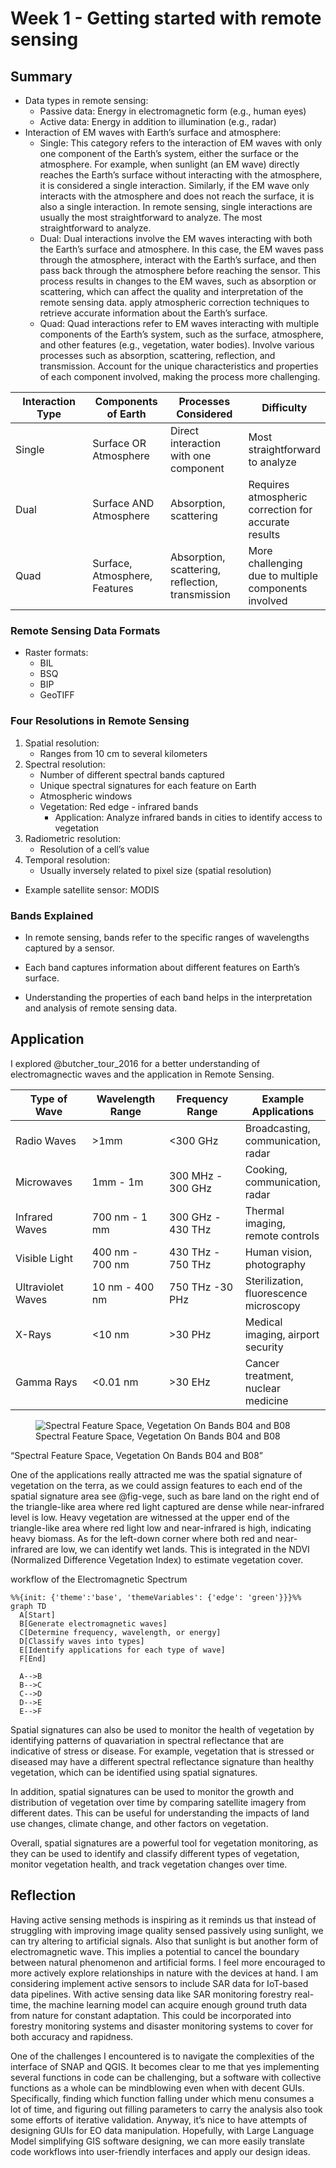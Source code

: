 # Week 1 - Getting started with remote sensing

## Summary

-   Data types in remote sensing:
    -   Passive data: Energy in electromagnetic form (e.g., human eyes)
    -   Active data: Energy in addition to illumination (e.g., radar)
-   Interaction of EM waves with Earth's surface and atmosphere:
    -   Single: This category refers to the interaction of EM waves with only one component of the Earth's system, either the surface or the atmosphere. For example, when sunlight (an EM wave) directly reaches the Earth's surface without interacting with the atmosphere, it is considered a single interaction. Similarly, if the EM wave only interacts with the atmosphere and does not reach the surface, it is also a single interaction. In remote sensing, single interactions are usually the most straightforward to analyze. The most straightforward to analyze.
    -   Dual: Dual interactions involve the EM waves interacting with both the Earth's surface and atmosphere. In this case, the EM waves pass through the atmosphere, interact with the Earth's surface, and then pass back through the atmosphere before reaching the sensor. This process results in changes to the EM waves, such as absorption or scattering, which can affect the quality and interpretation of the remote sensing data. apply atmospheric correction techniques to retrieve accurate information about the Earth's surface.
    -   Quad: Quad interactions refer to EM waves interacting with multiple components of the Earth's system, such as the surface, atmosphere, and other features (e.g., vegetation, water bodies). Involve various processes such as absorption, scattering, reflection, and transmission. Account for the unique characteristics and properties of each component involved, making the process more challenging.

| Interaction Type | Components of Earth           | Processes Considered                             | Difficulty                                           |
|------------------|------------------|------------------|------------------|
| Single           | Surface OR Atmosphere         | Direct interaction with one component            | Most straightforward to analyze                      |
| Dual             | Surface AND Atmosphere        | Absorption, scattering                           | Requires atmospheric correction for accurate results |
| Quad             | Surface, Atmosphere, Features | Absorption, scattering, reflection, transmission | More challenging due to multiple components involved |

### **Remote Sensing Data Formats**

-   Raster formats:
    -   BIL
    -   BSQ
    -   BIP
    -   GeoTIFF

### **Four Resolutions in Remote Sensing**

1.  Spatial resolution:
    -   Ranges from 10 cm to several kilometers
2.  Spectral resolution:
    -   Number of different spectral bands captured
    -   Unique spectral signatures for each feature on Earth
    -   Atmospheric windows
    -   Vegetation: Red edge - infrared bands
        -   Application: Analyze infrared bands in cities to identify access to vegetation
3.  Radiometric resolution:
    -   Resolution of a cell's value
4.  Temporal resolution:
    -   Usually inversely related to pixel size (spatial resolution)

-   Example satellite sensor: MODIS

### **Bands Explained**

-   In remote sensing, bands refer to the specific ranges of wavelengths captured by a sensor.

-   Each band captures information about different features on Earth's surface.

-   Understanding the properties of each band helps in the interpretation and analysis of remote sensing data.



## Application

I explored @butcher_tour_2016 for a better understanding of electromagnectic waves and the application in Remote Sensing.

| Type of Wave      | Wavelength Range | Frequency Range   | Example Applications                   |
|------------------|------------------|------------------|------------------|
| Radio Waves       | \>1mm            | \<300 GHz         | Broadcasting, communication, radar     |
| Microwaves        | 1mm - 1m         | 300 MHz - 300 GHz | Cooking, communication, radar          |
| Infrared Waves    | 700 nm - 1 mm    | 300 GHz - 430 THz | Thermal imaging, remote controls       |
| Visible Light     | 400 nm - 700 nm  | 430 THz - 750 THz | Human vision, photography              |
| Ultraviolet Waves | 10 nm - 400 nm   | 750 THz -30 PHz   | Sterilization, fluorescence microscopy |
| X-Rays            | \<10 nm          | \>30 PHz          | Medical imaging, airport security      |
| Gamma Rays        | \<0.01 nm        | \>30 EHz          | Cancer treatment, nuclear medicine     |

![Spectral Feature Space, Vegetation On Bands B04 and B08](images/spectral_feature_space_vege_B04_B08.png){#fig-vege}

"Spectral Feature Space, Vegetation On Bands B04 and B08"

One of the applications really attracted me was the spatial signature of vegetation on the terra, as we could assign features to each end of the spatial signature area see @fig-vege, such as bare land on the right end of the triangle-like area where red light captured are dense while near-infrared level is low. Heavy vegetation are witnessed at the upper end of the triangle-like area where red light low and near-infrared is high, indicating heavy biomass. As for the left-down corner where both red and near-infrared are low, we can identify wet lands. This is integrated in the NDVI (Normalized Difference Vegetation Index) to estimate vegetation cover.

workflow of the Electromagnetic Spectrum
```mermaid
%%{init: {'theme':'base', 'themeVariables': {'edge': 'green'}}}%%
graph TD
  A[Start]
  B[Generate electromagnetic waves]
  C[Determine frequency, wavelength, or energy]
  D[Classify waves into types]
  E[Identify applications for each type of wave]
  F[End]

  A-->B
  B-->C
  C-->D
  D-->E
  E-->F

```

Spatial signatures can also be used to monitor the health of vegetation by identifying patterns of quavariation in spectral reflectance that are indicative of stress or disease. For example, vegetation that is stressed or diseased may have a different spectral reflectance signature than healthy vegetation, which can be identified using spatial signatures.

In addition, spatial signatures can be used to monitor the growth and distribution of vegetation over time by comparing satellite imagery from different dates. This can be useful for understanding the impacts of land use changes, climate change, and other factors on vegetation.

Overall, spatial signatures are a powerful tool for vegetation monitoring, as they can be used to identify and classify different types of vegetation, monitor vegetation health, and track vegetation changes over time.

## Reflection

Having active sensing methods is inspiring as it reminds us that instead of struggling with improving image quality sensed passively using sunlight, we can try altering to artificial signals. Also that sunlight is but another form of electromagnetic wave. This implies a potential to cancel the boundary between natural phenomenon and artificial forms. I feel more encouraged to more actively explore relationships in nature with the devices at hand. I am considering implement active sensors to include SAR data for IoT-based data pipelines. With active sensing data like SAR monitoring forestry real-time, the machine learning model can acquire enough ground truth data from nature for constant adaptation. This could be incorporated into forestry monitoring systems and disaster monitoring systems to cover for both accuracy and rapidness.

One of the challenges I encountered is to navigate the complexities of the interface of SNAP and QGIS. It becomes clear to me that yes implementing several functions in code can be challenging, but a software with collective functions as a whole can be mindblowing even when with decent GUIs. Specifically, finding which function falling under which menu consumes a lot of time, and figuring out filling parameters to carry the analysis also took some efforts of iterative validation. Anyway, it's nice to have attempts of designing GUIs for EO data manipulation. Hopefully, with Large Language Model simplifying GIS software designing, we can more easily translate code workflows into user-friendly interfaces and apply our design ideas.
